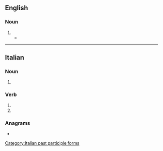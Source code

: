 ==English==

===Noun===
{{en-noun}}

# {{obsolete form of|en|serenade}}
#* {{RQ:Milton Paradise Lost|edition=2nd|book=IV|page=108|passage=Mixt Dance, or wanton Mask, or Midnight Bal, / Or '''Serenate''', which the ſtarv'd Lover ſings / To his proud fair, beſt quitted with diſdain.}}

----

==Italian==

===Noun===
{{head|it|noun form|g=f}}

# {{plural of|it|serenata}}

===Verb===
{{head|it|verb form}}

# {{inflection of|it|serenare||2|p|pres|indc|;|2|p|impr}}
# {{feminine plural of|it|serenato}}

===Anagrams===
* {{anagrams|it|a=aeeenrst|anserete|astenere|esentare|esenterà|estranee|sanerete}}

[[Category:Italian past participle forms]]